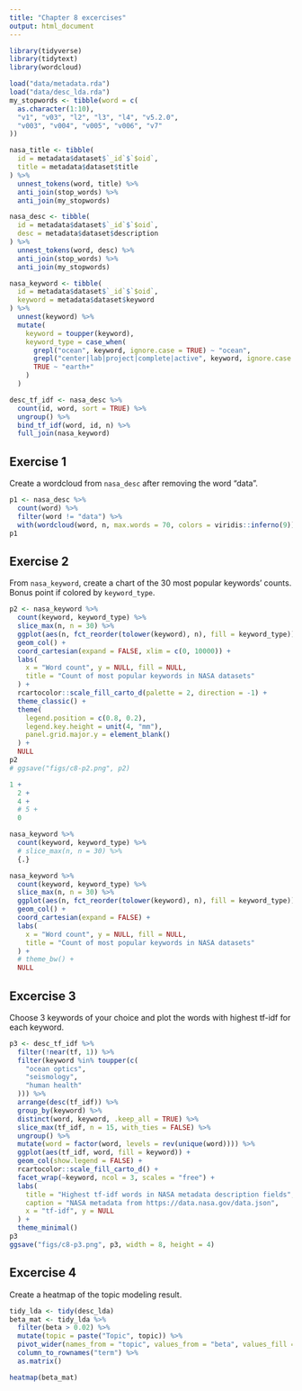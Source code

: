 ```yaml
---
title: "Chapter 8 excercises"
output: html_document
---
```


```r
library(tidyverse)
library(tidytext)
library(wordcloud)
```


```r
load("data/metadata.rda")
load("data/desc_lda.rda")
my_stopwords <- tibble(word = c(
  as.character(1:10),
  "v1", "v03", "l2", "l3", "l4", "v5.2.0",
  "v003", "v004", "v005", "v006", "v7"
))

nasa_title <- tibble(
  id = metadata$dataset$`_id`$`$oid`,
  title = metadata$dataset$title
) %>%
  unnest_tokens(word, title) %>%
  anti_join(stop_words) %>%
  anti_join(my_stopwords)

nasa_desc <- tibble(
  id = metadata$dataset$`_id`$`$oid`,
  desc = metadata$dataset$description
) %>%
  unnest_tokens(word, desc) %>%
  anti_join(stop_words) %>%
  anti_join(my_stopwords)

nasa_keyword <- tibble(
  id = metadata$dataset$`_id`$`$oid`,
  keyword = metadata$dataset$keyword
) %>%
  unnest(keyword) %>%
  mutate(
    keyword = toupper(keyword),
    keyword_type = case_when(
      grepl("ocean", keyword, ignore.case = TRUE) ~ "ocean",
      grepl("center|lab|project|complete|active", keyword, ignore.case = TRUE) ~ "laboratory",
      TRUE ~ "earth+"
    )
  )

desc_tf_idf <- nasa_desc %>%
  count(id, word, sort = TRUE) %>%
  ungroup() %>%
  bind_tf_idf(word, id, n) %>%
  full_join(nasa_keyword)
```

## Exercise 1

Create a wordcloud from `nasa_desc` after removing the word "data".

```r
p1 <- nasa_desc %>%
  count(word) %>%
  filter(word != "data") %>%
  with(wordcloud(word, n, max.words = 70, colors = viridis::inferno(9)))
p1
```

## Exercise 2

From `nasa_keyword`, create a chart of the 30 most popular keywords' counts.
Bonus point if colored by `keyword_type`.

```r
p2 <- nasa_keyword %>%
  count(keyword, keyword_type) %>%
  slice_max(n, n = 30) %>%
  ggplot(aes(n, fct_reorder(tolower(keyword), n), fill = keyword_type)) +
  geom_col() +
  coord_cartesian(expand = FALSE, xlim = c(0, 10000)) +
  labs(
    x = "Word count", y = NULL, fill = NULL,
    title = "Count of most popular keywords in NASA datasets"
  ) +
  rcartocolor::scale_fill_carto_d(palette = 2, direction = -1) +
  theme_classic() +
  theme(
    legend.position = c(0.8, 0.2),
    legend.key.height = unit(4, "mm"),
    panel.grid.major.y = element_blank()
  ) +
  NULL
p2
# ggsave("figs/c8-p2.png", p2)

1 +
  2 + 
  4 +
  # 5 +
  0

nasa_keyword %>%
  count(keyword, keyword_type) %>%
  # slice_max(n, n = 30) %>% 
  {.}

```

```r
nasa_keyword %>%
  count(keyword, keyword_type) %>%
  slice_max(n, n = 30) %>%
  ggplot(aes(n, fct_reorder(tolower(keyword), n), fill = keyword_type)) +
  geom_col() +
  coord_cartesian(expand = FALSE) +
  labs(
    x = "Word count", y = NULL, fill = NULL,
    title = "Count of most popular keywords in NASA datasets"
  ) +
  # theme_bw() +
  NULL
```

## Excercise 3

Choose 3 keywords of your choice and plot the words with highest tf-idf for each keyword.

```r
p3 <- desc_tf_idf %>%
  filter(!near(tf, 1)) %>%
  filter(keyword %in% toupper(c(
    "ocean optics",
    "seismology",
    "human health"
  ))) %>%
  arrange(desc(tf_idf)) %>%
  group_by(keyword) %>%
  distinct(word, keyword, .keep_all = TRUE) %>%
  slice_max(tf_idf, n = 15, with_ties = FALSE) %>%
  ungroup() %>%
  mutate(word = factor(word, levels = rev(unique(word)))) %>%
  ggplot(aes(tf_idf, word, fill = keyword)) +
  geom_col(show.legend = FALSE) +
  rcartocolor::scale_fill_carto_d() +
  facet_wrap(~keyword, ncol = 3, scales = "free") +
  labs(
    title = "Highest tf-idf words in NASA metadata description fields",
    caption = "NASA metadata from https://data.nasa.gov/data.json",
    x = "tf-idf", y = NULL
  ) +
  theme_minimal()
p3
ggsave("figs/c8-p3.png", p3, width = 8, height = 4)
```

## Excercise 4

Create a heatmap of the topic modeling result.

```r
tidy_lda <- tidy(desc_lda)
beta_mat <- tidy_lda %>%
  filter(beta > 0.02) %>%
  mutate(topic = paste("Topic", topic)) %>%
  pivot_wider(names_from = "topic", values_from = "beta", values_fill = 0) %>%
  column_to_rownames("term") %>%
  as.matrix()

heatmap(beta_mat)
```
